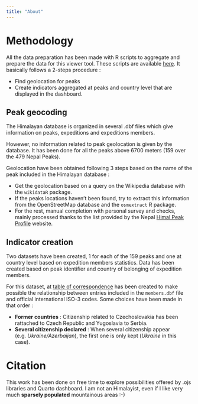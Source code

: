 ```yaml
---
title: "About"
---
```


# Methodology

All the data preparation has been made with R scripts to aggregate and prepare the data for this viewer tool. These scripts are available [here](https://github.com/rysebaert/nepal_expe/tree/main/R). It basically follows a 2-steps procedure :

- Find geolocation for peaks
- Create indicators aggregated at peaks and country level that are displayed in the dashboard.

## Peak geocoding

The Himalayan database is organized in several .dbf files which give information on peaks, expeditions and expeditions members.  

Howewer, no information related to peak geolocation is given by the database. It has been done for all the peaks above 6700 meters (159 over the 479 Nepal Peaks). 

Geolocation have been obtained following 3 steps based on the name of the peak included in the Himalayan database :

- Get the geolocation based on a query on the Wikipedia database with the `wikidataR` package.
- If the peaks locations haven't been found, try to extract this information from the OpenStreetMap database and the `osmextract` R package.
- For the rest, manual completion with personal survey and checks, mainly processed thanks to the list provided by the Nepal [Himal Peak Profile](https://nepalhimalpeakprofile.org/peak-profile/all-peaks) website.

## Indicator creation

Two datasets have been created, 1 for each of the 159 peaks and one at country level based on expedition members statistics. Data has been created based on peak identifier and country of belonging of expedition members.

For this dataset, at [table of correspondence](https://github.com/rysebaert/nepal_expe/blob/main/data_conso/ISO3_CITIZENSHIP.csv) has been created to make possible the relationship between entries included in the `members.dbf` file and official international ISO-3 codes. Some choices have been made in that order :

- **Former countries** : Citizenship related to Czechoslovakia has been rattached to Czech Republic and Yugoslavia to Serbia. 
- **Several citizenship declared** : When several citizenship appear (e.g. *Ukraine/Azerbaijan*), the first one is only kept (*Ukraine* in this case).


# Citation

This work has been done on free time to explore possibilities offered by .ojs libraries and Quarto dashboard. I am not an Himalayist, even if I like very much **sparsely populated** mountainous areas :-)

